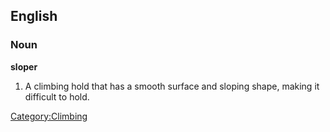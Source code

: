 ==English==
===Noun===
'''sloper'''
# A climbing hold that has a smooth surface and sloping shape, making it difficult to hold. 

[[Category:Climbing]]